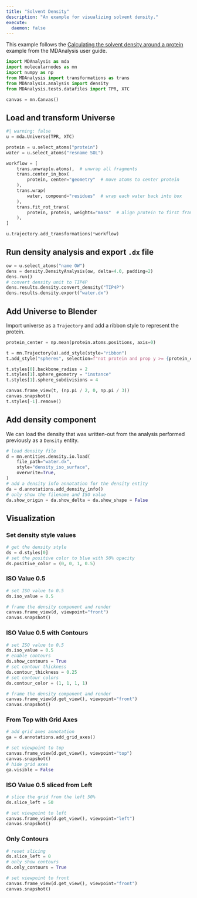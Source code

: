 ```yaml
---
title: "Solvent Density"
description: "An example for visualizing solvent density."
execute:
  daemon: false
---
```


This example follows the [Calculating the solvent density around a protein](https://userguide.mdanalysis.org/stable/examples/analysis/volumetric/density_analysis.html) example from the MDAnalysis user guide.

```python
import MDAnalysis as mda
import molecularnodes as mn
import numpy as np
from MDAnalysis import transformations as trans
from MDAnalysis.analysis import density
from MDAnalysis.tests.datafiles import TPR, XTC

canvas = mn.Canvas()
```

## Load and transform Universe

```python
#| warning: false
u = mda.Universe(TPR, XTC)

protein = u.select_atoms("protein")
water = u.select_atoms("resname SOL")

workflow = [
    trans.unwrap(u.atoms),  # unwrap all fragments
    trans.center_in_box(
        protein, center="geometry"  # move atoms to center protein
    ),
    trans.wrap(
        water, compound="residues"  # wrap each water back into box
    ),
    trans.fit_rot_trans(
        protein, protein, weights="mass"  # align protein to first frame
    ),
]

u.trajectory.add_transformations(*workflow)
```

## Run density analysis and export `.dx` file

```python
ow = u.select_atoms("name OW")
dens = density.DensityAnalysis(ow, delta=4.0, padding=2)
dens.run()
# convert density unit to TIP4P
dens.results.density.convert_density("TIP4P")
dens.results.density.export("water.dx")
```

## Add Universe to Blender

Import universe as a `Trajectory` and add a ribbon style to represent the protein.
```python
protein_center = np.mean(protein.atoms.positions, axis=0)

t = mn.Trajectory(u).add_style(style="ribbon")
t.add_style("spheres", selection=f"not protein and prop y >= {protein_center[1]}")

t.styles[0].backbone_radius = 2
t.styles[1].sphere_geometry = "instance"
t.styles[1].sphere_subdivisions = 4

canvas.frame_view(t, (np.pi / 2, 0, np.pi / 3))
canvas.snapshot()
t.styles[-1].remove()
```

## Add density component

We can load the density that was written-out from the analysis performed previously as a `Density` entity.
```python
# load density file
d = mn.entities.density.io.load(
    file_path="water.dx",
    style="density_iso_surface",
    overwrite=True,
)
# add a density info annotation for the density entity
da = d.annotations.add_density_info()
# only show the filename and ISO value
da.show_origin = da.show_delta = da.show_shape = False
```

## Visualization

### Set density style values

```python
# get the density style
ds = d.styles[0]
# set the positive color to blue with 50% opacity
ds.positive_color = (0, 0, 1, 0.5)
```

### ISO Value 0.5

```python
# set ISO value to 0.5
ds.iso_value = 0.5
```

```python
# frame the density component and render
canvas.frame_view(d, viewpoint="front")
canvas.snapshot()
```

### ISO Value 0.5 with Contours

```python
# set ISO value to 0.5
ds.iso_value = 0.5
# enable contours
ds.show_contours = True
# set contour thickness
ds.contour_thickness = 0.25
# set contour colors
ds.contour_color = (1, 1, 1, 1)
```

```python
# frame the density component and render
canvas.frame_view(d.get_view(), viewpoint="front")
canvas.snapshot()
```

### From Top with Grid Axes

```python
# add grid axes annotation
ga = d.annotations.add_grid_axes()
```

```python
# set viewpoint to top
canvas.frame_view(d.get_view(), viewpoint="top")
canvas.snapshot()
# hide grid axes
ga.visible = False
```

### ISO Value 0.5 sliced from Left

```python
# slice the grid from the left 50%
ds.slice_left = 50
```

```python
# set viewpoint to left
canvas.frame_view(d.get_view(), viewpoint="left")
canvas.snapshot()
```

### Only Contours

```python
# reset slicing
ds.slice_left = 0
# only show contours
ds.only_contours = True
```

```python
# set viewpoint to front
canvas.frame_view(d.get_view(), viewpoint="front")
canvas.snapshot()
```
